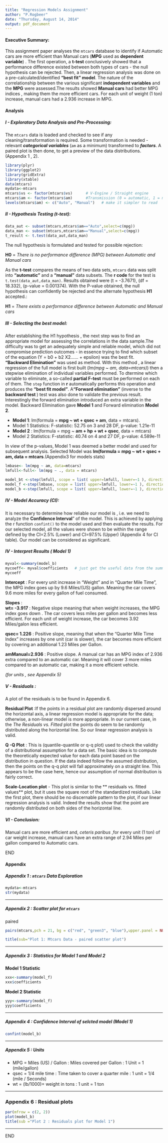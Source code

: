 ```yaml
---
title: "Regression Models Assignment"
author: "P.Rogbeer"
date: "Thursday, August 14, 2014"
output: pdf_document
---
```

#### Executive Summary: 

This assignment paper analyses the `mtcars` database to identify if Automatic cars are more efficient than Manual cars (**MPG** used as **dependent variable**) . The first operation, a **t-test** conclusively showed that a performance difference existed between both types of cars - the null hypothesis can be rejected. Then, a linear regression analysis was done on a pre-calculated/identified  **"best fit" model**.  The nature of the correlationship between the various  significant **independent variables** and the **MPG** were assessed.The results showed **Manual cars** had better MPG indices , making them the  more efficient cars. For each unit of weight (1 ton) increase,  manual cars had a 2.936 increase in MPG.

#### Analysis



##### I - Exploratory Data Analysis and Pre-Processing:  
  
The `mtcars` data is loaded and checked to see if any cleaning/transformation is required. Some transformation is needed - relevant ***categorical variables*** (`am` as a minimum) transformed to ***factors***.  A paired plot is then done, to get a preview of  the data distributions. (Appendix 1 , 2).


```r

library(plyr)
library(ggplot2)  
library(gridExtra)
library(xtable)
data(mtcars)
mydata<-mtcars
mtcars$vs <- factor(mtcars$vs)      # V-Engine / Straight engine
mtcars$am <- factor(mtcars$am)      #Transmission (0 = automatic, 1 = manual)
levels(mtcars$am) <- c("Auto", "Manual")   # make it simpler to read

```


##### II - Hypothesis Testing (t-test):  

```r
data_aut <- subset(mtcars,mtcars$am=="Auto",select=c(mpg))
data_man <- subset(mtcars,mtcars$am=="Manual",select=c(mpg))
t_result <- t.test(data_aut,data_man)

```

The null hypothesis is formulated  and tested for possible rejection:  

**H0** = *There is no performance difference (MPG) between Automatic and Manual cars*  

As the **t-test** compares the means of two data sets, `mtcars` data was split into  **"automatic"** and a **"manual"** data subsets. The **r code** for the test is ` t.test(data_aut,data_man)`. Results obtained were  (t = -3.7671), (df = 18.332), (p-value = 0.001374). With the P-value obtained, the null hypothesis can confidently be rejected and the alternate hypothesis **H1** accepted.:  

**H1** = *There exists a performance difference between Automatic and Manual cars*  



##### III - Selecting the best model:


After establishing the H1 hypothesis , the next step was to find an appropriate model for assessing the correlations in the data sample.The difficulty was to get an adequately simple and reliable model, which did not compromise prediction outcomes - in essence trying to find which subset of the equation (Y = b0 + b2 X2...... + epsilon) was the best fit.  
**"Backward Elimination"** was used as method.  With this method , a linear regression of the full model is first built (*lm(mpg ~ am, data=mtcars)*) then a stepwise elimination of individual variables performed. To dtermine which variable to eliminate, a so-called **partial F-test** must be performed on each of them. The `step` function in **r** automatically performs this operation and produces the **"best fit model"**. A**"Forward elimination"**  (inverse to the **backward test **) test was also done to validate the previous result. Interestingly the forward elimination introduced an extra variable in the model.
Backward Elimination gave **Model 1** and Forward elimination **Model 2**.  



- **Model 1**:  lm(formula = **mpg ~ wt + qsec + am**, data = mtcars).  
- Model 1 Statistics:  F-statistic: 52.75 on 3 and 28 DF,  p-value: 1.21e-11  
- **Model 2** :  lm(formula = mpg ~ **am + hp + wt + qsec**, data = mtcars)  
- Model 2 Statistics:  F-statistic: 40.74 on 4 and 27 DF,  p-value: 4.589e-11

In view of the p-values, Model 1 was deemed a better model and used for subsequent analysis.
Selected Model was **lm(formula = mpg ~ wt + qsec + am, data = mtcars**.(Appendix3 for models stats)




```r
lmbase<- lm(mpg ~ am, data=mtcars)
lmfull<-full<- lm(mpg ~ ., data = mtcars)

model_bt <-step(lmfull, scope = list( upper=lmfull, lower=~1 ), direction = "both", trace=FALSE)
model_f <-step(lmbase, scope = list( upper=lmfull, lower=~1 ), direction = "forward", trace=FALSE)
model_b <-step(lmfull, scope = list( upper=lmfull, lower=~1 ), direction = "backward", trace=FALSE)

```

##### IV - Model Accuracy (CI):  


It  is necessary to determine how reliable our model is , i.e. we need to analyze the **Confidence Interval**" of the model. This is achieved by applying the r function `confint()` to the model used and then evaluate the results. For our selected model, all the values were shown to be within the range defined by the CI=2.5% (Lower) and CI=97.5% (Upper) (Appendix 4 for CI table). Our model can be considered as significant.

##### IV - Interpret Results ( Model 1)

```r

myval<-summary(model_b)
mycoeff<- myval$coefficients   # just get the useful data from the summary
mycoeff


```

**Intercept** : 
For every unit increase in "Weight" and in "Quarter Mile Time", the MPG index goes up by 9.6 Miles/(US) gallon.  Meaning the car covers 9.6 more miles for every gallon of fuel consumed.  

**Slopes** :  
**wt= -3.917** :  Negative slope meaning that when weight increases, the MPG index goes down . The car covers less miles per gallon and becomes less efficient. For each unit of weight increase, the car becomes 3.92 Miles/galon less efficient. 

**qsec= 1.226** : Positive slope, meaning that when the "Quarter Mile Time Index" increases by one unit (car is slower), the car becomes more efficient by covering an additional 1.23 Miles per Gallon.  

**amManual=2.936** : Positive slope. A manual car has an MPG index of 2.936 extra compared to an automatic car. Meaning it will cover 3 more miles compared to an automatic car, making it a more efficient vehicle.  

*(for units , see Appendix 5)*



##### V - Residuals :   
  

A plot of the residuals is to be found in Appendix  6.  

**Residual Plot** :If the points in a residual plot are randomly dispersed around the horizontal axis, a linear regression model is appropriate for the data; otherwise, a non-linear model is more appropriate. In our current case, in the *The Residuals vs. Fitted* plot the points do seem to be randomly distributed along the horizontal line. So our linear regression analysis is valid.  

**Q -Q Plot** : This is (quantile-quantile or q-q plot) used to check the validity of a distributional assumption for a data set. The basic idea is to compute the theoretically expected value for each data point based on the distribution in question. If the data indeed follow the assumed distribution, then the points on the q-q plot will fall approximately on a straight line. This appears to be the case here, hence our assumption of normal distribution is fairly correct.  

**Scale-Location plot** - This plot is similar to the ** residuals vs. fitted values** plot, but it uses the square root of the standardized residuals. Like the first plot, there should be no discernable pattern to the plot, if our linear regression analysis is valid. Indeed the results show that the point are randomly distributed on both sides of the horizontal line.




##### VI - Conclusion:  
Manual cars are more efficient and, *ceteris paribus* ,for every unit (1 ton) of car weight increase, manual cars have an extra range of 2.94 Miles per gallon compared to Automatic cars. 


END

\pagebreak



#### Appendix



##### Appendix 1 : `mtcars` Data Exploration

```r

mydata<-mtcars
str(mydata)
```


----

##### Appendix 2 : Scatter plot for `mtcars`  
paired  

```r
pairs(mtcars,pch = 21, bg = c("red", "green3", "blue"),upper.panel = NULL)

title(sub="Plot 1: Mtcars Data - paired scatter plot") 
```

----

\pagebreak

##### Appendix 3 : Statistics for Model 1 and Model 2  \newline 
\newline  
  
  
 
 **Model 1 Statistic**
```r
xxx<-summary(model_f) 
xxx$coefficients

```



**Model 2 Statistic**
```r
yyy<-summary(model_f) 
yyy$coefficients

```

----


##### Appendix 4 : Confidence Interval of selcted model (Model 1) 

```r
confint(model_b)

```

----


##### Appendix 5 : Units 

- MPG = Miles (US) / Gallon :  Miles covered per Gallon : 1 Unit = 1 (mile/gallon)
- qsec = 1/4 mile time : Time taken to cover a quarter mile : 1 unit = 1/4 (mile / Seconds)
- wt =  (lb/1000)= weight in tons : 1 unit = 1 ton

----

\pagebreak

### Appendix 6 : Residual plots

```r
par(mfrow = c(2, 2))
plot(model_b)
title(sub ="Plot 2 : Residuals plot for Model 1") 
```

----

END 
